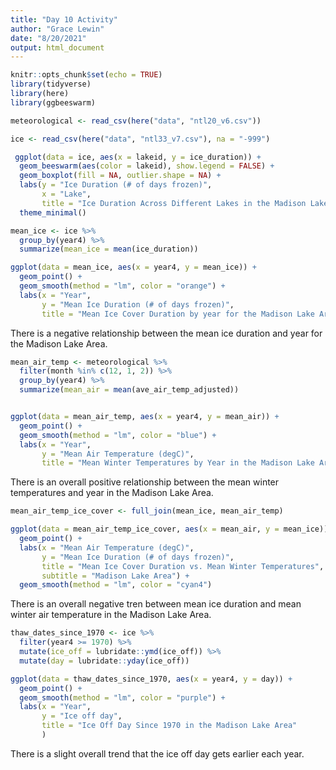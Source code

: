```yaml
---
title: "Day 10 Activity"
author: "Grace Lewin"
date: "8/20/2021"
output: html_document
---
```


```r
knitr::opts_chunk$set(echo = TRUE)
library(tidyverse)
library(here)
library(ggbeeswarm)
```

```r
meteorological <- read_csv(here("data", "ntl20_v6.csv"))

ice <- read_csv(here("data", "ntl33_v7.csv"), na = "-999")
```

```r
 ggplot(data = ice, aes(x = lakeid, y = ice_duration)) +
  geom_beeswarm(aes(color = lakeid), show.legend = FALSE) +
  geom_boxplot(fill = NA, outlier.shape = NA) +
  labs(y = "Ice Duration (# of days frozen)",
       x = "Lake",
       title = "Ice Duration Across Different Lakes in the Madison Lake Area") +
  theme_minimal()

```

```r
mean_ice <- ice %>% 
  group_by(year4) %>% 
  summarize(mean_ice = mean(ice_duration))

ggplot(data = mean_ice, aes(x = year4, y = mean_ice)) +
  geom_point() +
  geom_smooth(method = "lm", color = "orange") +
  labs(x = "Year", 
       y = "Mean Ice Duration (# of days frozen)",
       title = "Mean Ice Cover Duration by year for the Madison Lake Area")
```
There is a negative relationship between the mean ice duration and year for the Madison Lake Area.

```r
mean_air_temp <- meteorological %>% 
  filter(month %in% c(12, 1, 2)) %>% 
  group_by(year4) %>% 
  summarize(mean_air = mean(ave_air_temp_adjusted))


ggplot(data = mean_air_temp, aes(x = year4, y = mean_air)) +
  geom_point() +
  geom_smooth(method = "lm", color = "blue") +
  labs(x = "Year", 
       y = "Mean Air Temperature (degC)",
       title = "Mean Winter Temperatures by Year in the Madison Lake Area")
```

There is an overall positive relationship between the mean winter temperatures and year in the Madison Lake Area.

```r
mean_air_temp_ice_cover <- full_join(mean_ice, mean_air_temp)

ggplot(data = mean_air_temp_ice_cover, aes(x = mean_air, y = mean_ice)) +
  geom_point() +
  labs(x = "Mean Air Temperature (degC)", 
       y = "Mean Ice Duration (# of days frozen)",
       title = "Mean Ice Cover Duration vs. Mean Winter Temperatures",
       subtitle = "Madison Lake Area") +
  geom_smooth(method = "lm", color = "cyan4")
```
There is an overall negative tren between mean ice duration and mean winter air temperature in the Madison Lake Area.

```r
thaw_dates_since_1970 <- ice %>% 
  filter(year4 >= 1970) %>% 
  mutate(ice_off = lubridate::ymd(ice_off)) %>% 
  mutate(day = lubridate::yday(ice_off))

ggplot(data = thaw_dates_since_1970, aes(x = year4, y = day)) +
  geom_point() +
  geom_smooth(method = "lm", color = "purple") +
  labs(x = "Year", 
       y = "Ice off day",
       title = "Ice Off Day Since 1970 in the Madison Lake Area"
       )
```
There is a slight overall trend that the ice off day gets earlier each year.
